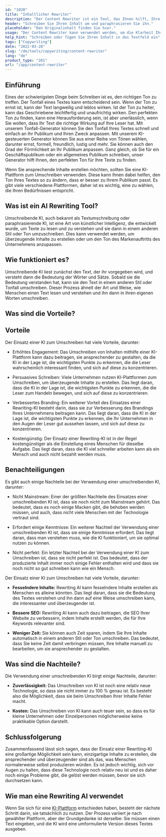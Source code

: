 ```yaml
---
id: "1020"
title: "Inhaltlicher Rewriter"
description: "Der Content Rewriter ist ein Tool, das Ihnen hilft, Ihre Inhalte umzuschreiben und zu paraphrasieren. Es wird oft verwendet, um die Klarheit Ihres Textes zu verbessern oder Ihren Text einzigartiger zu machen. Der Content Rewriter kann Ihnen auch helfen, Ihre SEO zu verbessern, indem Sie Ihre Inhalte umschreiben, um Ihre Zielkeywords einzuschließen."
header: "Schreiben Sie Ihren Inhalt um und paraphrasieren Sie ihn."
placeholder: "Den Originalinhalt finden Sie hier."
usage: "Der Content Rewriter kann verwendet werden, um die Klarheit Ihres Textes zu verbessern oder um Ihren Text einzigartiger zu machen. Er kann Ihnen auch helfen, Ihre SEO zu verbessern, indem Sie Ihren Inhalt umschreiben, um Ihre Zielkeywords einzuschließen."
help_hint: "Schreiben oder fügen Sie Ihren Inhalt in das Textfeld ein"
tags: ["Copywriting"]
date: "2022-03-28"
slug: "/de/tools/copywriting/content-rewriter"
lang: "de"
product_type: "201"
url: "/app/content-rewriter"
---
```


## Einführung

Eines der schwierigsten Dinge beim Schreiben ist es, den richtigen Ton zu treffen. Der Tonfall eines Textes kann entscheidend sein. Wenn der Ton zu ernst ist, kann der Text langweilig und leblos wirken. Ist der Ton zu heiter, kann das Geschriebene leichtfertig und unaufrichtig wirken. Den perfekten Ton zu finden, kann eine Herausforderung sein, ist aber unerlässlich, wenn Sie wollen, dass Ihr Text die richtige Wirkung auf Ihre Leser hat. Mit unserem Tonfall-Generator können Sie den Tonfall Ihres Textes schnell und einfach an Ihr Publikum und Ihren Zweck anpassen. Mit unserem KI-gesteuerten Generator können Sie aus einer Reihe von Tönen wählen, darunter ernst, formell, freundlich, lustig und mehr. Sie können auch den Grad der Förmlichkeit an Ihr Publikum anpassen. Ganz gleich, ob Sie für ein Geschäftspublikum oder ein allgemeines Publikum schreiben, unser Generator hilft Ihnen, den perfekten Ton für Ihre Texte zu finden.

Wenn Sie ansprechende Inhalte erstellen möchten, sollten Sie eine KI-Plattform zum Umschreiben verwenden. Diese kann Ihnen dabei helfen, den Ton Ihres Textes so zu ändern, dass er besser zu Ihrem Publikum passt. Es gibt viele verschiedene Plattformen, daher ist es wichtig, eine zu wählen, die Ihren Bedürfnissen entspricht.

## Was ist ein AI Rewriting Tool?

Umschreibende KI, auch bekannt als Textumschreibung oder paraphrasierende KI, ist eine Art von künstlicher Intelligenz, die entwickelt wurde, um Texte zu lesen und zu verstehen und sie dann in einem anderen Stil oder Ton umzuschreiben. Dies kann verwendet werden, um überzeugende Inhalte zu erstellen oder um den Ton des Markenauftritts des Unternehmens anzupassen.

## Wie funktioniert es?

Umschreibende KI liest zunächst den Text, der ihr vorgegeben wird, und versteht dann die Bedeutung der Wörter und Sätze. Sobald sie die Bedeutung verstanden hat, kann sie den Text in einem anderen Stil oder Tonfall umschreiben. Dieser Prozess ähnelt der Art und Weise, wie Menschen einen Text lesen und verstehen und ihn dann in ihren eigenen Worten umschreiben.

## Was sind die Vorteile?

## Vorteile

Der Einsatz einer KI zum Umschreiben hat viele Vorteile, darunter:

- Erhöhtes Engagement: Das Umschreiben von Inhalten mithilfe einer KI-Plattform kann dazu beitragen, sie ansprechender zu gestalten, da die KI in der Lage ist, die wichtigsten Punkte zu erkennen, die die Leser wahrscheinlich interessant finden, und sich auf diese zu konzentrieren.

- Persuasives Schreiben: Viele Unternehmen nutzen KI-Plattformen zum Umschreiben, um überzeugende Inhalte zu erstellen. Das liegt daran, dass die KI in der Lage ist, die wichtigsten Punkte zu erkennen, die die Leser zum Handeln bewegen, und sich auf diese zu konzentrieren.

- Verbessertes Branding: Ein weiterer Vorteil des Einsatzes einer Rewriting-KI besteht darin, dass sie zur Verbesserung des Brandings Ihres Unternehmens beitragen kann. Das liegt daran, dass die KI in der Lage ist, die wichtigsten Punkte zu erkennen, die Ihr Unternehmen in den Augen der Leser gut aussehen lassen, und sich auf diese zu konzentrieren.

- Kostengünstig: Der Einsatz einer Rewriting-KI ist in der Regel kostengünstiger als die Einstellung eines Menschen für dieselbe Aufgabe. Das liegt daran, dass die KI viel schneller arbeiten kann als ein Mensch und auch nicht bezahlt werden muss.

## Benachteiligungen

Es gibt auch einige Nachteile bei der Verwendung einer umschreibenden KI, darunter:

- Nicht Mainstream: Einer der größten Nachteile des Einsatzes einer umschreibenden KI ist, dass sie noch nicht zum Mainstream gehört. Das bedeutet, dass es noch einige Macken gibt, die behoben werden müssen, und auch, dass nicht viele Menschen mit der Technologie vertraut sind.

- Erfordert einige Kenntnisse: Ein weiterer Nachteil der Verwendung einer umschreibenden KI ist, dass sie einige Kenntnisse erfordert. Das liegt daran, dass man verstehen muss, wie die KI funktioniert, um sie optimal nutzen zu können.

- Nicht perfekt: Ein letzter Nachteil bei der Verwendung einer KI zum Umschreiben ist, dass sie nicht perfekt ist. Das bedeutet, dass der produzierte Inhalt immer noch einige Fehler enthalten wird und dass sie noch nicht so gut schreiben kann wie ein Mensch.

Der Einsatz einer KI zum Umschreiben hat viele Vorteile, darunter:

- **Fesselndere Inhalte:** Rewriting AI kann fesselndere Inhalte erstellen als Menschen es alleine könnten. Das liegt daran, dass sie die Bedeutung des Textes verstehen und ihn dann auf eine Weise umschreiben kann, die interessanter und überzeugender ist.

- **Bessere SEO:** Rewriting AI kann auch dazu beitragen, die SEO Ihrer Website zu verbessern, indem Inhalte erstellt werden, die für Ihre Keywords relevanter sind.

- **Weniger Zeit:** Sie können auch Zeit sparen, indem Sie Ihre Inhalte automatisch in einem anderen Stil oder Ton umschreiben. Das bedeutet, dass Sie keine Zeit damit verbringen müssen, Ihre Inhalte manuell zu bearbeiten, um sie ansprechender zu gestalten.

## Was sind die Nachteile?

Die Verwendung einer umschreibenden KI birgt einige Nachteile, darunter:

- **Zuverlässigkeit:** Das Umschreiben von KI ist noch eine relativ neue Technologie, so dass sie nicht immer zu 100 % genau ist. Es besteht also die Möglichkeit, dass sie beim Umschreiben Ihrer Inhalte Fehler macht.

- **Kosten:** Das Umschreiben von KI kann auch teuer sein, so dass es für kleine Unternehmen oder Einzelpersonen möglicherweise keine praktikable Option darstellt.

## Schlussfolgerung

Zusammenfassend lässt sich sagen, dass der Einsatz einer Rewriting-KI eine großartige Möglichkeit sein kann, einzigartige Inhalte zu erstellen, die ansprechender und überzeugender sind als das, was Menschen normalerweise selbst produzieren würden. Es ist jedoch wichtig, sich vor Augen zu halten, dass diese Technologie noch relativ neu ist und es daher noch einige Probleme gibt, die gelöst werden müssen, bevor sie sich durchsetzen kann.

## Wie man eine Rewriting AI verwendet

Wenn Sie sich für eine [KI-Plattform]('/app/adjust-tone-rewriting') entschieden haben, besteht der nächste Schritt darin, sie tatsächlich zu nutzen. Der Prozess variiert je nach gewählter Plattform, aber der Grundgedanke ist derselbe: Sie müssen einen Text eingeben, und die KI wird eine umformulierte Version dieses Textes ausgeben.

